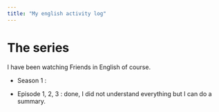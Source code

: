 ```yaml
---
title: "My english activity log"
---
```


# The series 

I have been watching Friends in English of course.

- Season 1 :

- Episode 1, 2, 3 : done, I did not understand everything but I can do a summary. 

